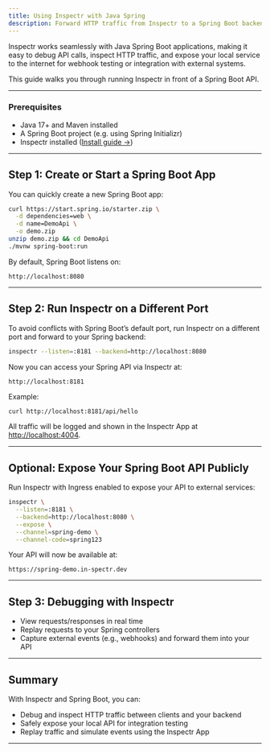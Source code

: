 ```yaml
---
title: Using Inspectr with Java Spring
description: Forward HTTP traffic from Inspectr to a Spring Boot backend
---
```



<FlowBase client:only="react" />

[//]: # (# Using Inspectr with Java Spring Boot)

Inspectr works seamlessly with Java Spring Boot applications, making it easy to debug API calls, inspect HTTP traffic, and expose your local service to the internet for webhook testing or integration with external systems.

This guide walks you through running Inspectr in front of a Spring Boot API.

---

### Prerequisites

* Java 17+ and Maven installed
* A Spring Boot project (e.g. using Spring Initializr)
* Inspectr installed ([Install guide →](/docs/getting-started/installation))

---

## Step 1: Create or Start a Spring Boot App

You can quickly create a new Spring Boot app:

```bash
curl https://start.spring.io/starter.zip \
  -d dependencies=web \
  -d name=DemoApi \
  -o demo.zip
unzip demo.zip && cd DemoApi
./mvnw spring-boot:run
```

By default, Spring Boot listens on:

```
http://localhost:8080
```

---

## Step 2: Run Inspectr on a Different Port

To avoid conflicts with Spring Boot’s default port, run Inspectr on a different port and forward to your Spring backend:

```bash
inspectr --listen=:8181 --backend=http://localhost:8080
```

Now you can access your Spring API via Inspectr at:

```
http://localhost:8181
```

Example:

```bash
curl http://localhost:8181/api/hello
```

All traffic will be logged and shown in the Inspectr App at [http://localhost:4004](http://localhost:4004).

---

## Optional: Expose Your Spring Boot API Publicly

<FlowIngress client:only="react" />

Run Inspectr with Ingress enabled to expose your API to external services:

```bash
inspectr \
  --listen=:8181 \
  --backend=http://localhost:8080 \
  --expose \
  --channel=spring-demo \
  --channel-code=spring123
```

Your API will now be available at:

```
https://spring-demo.in-spectr.dev
```

---

## Step 3: Debugging with Inspectr

* View requests/responses in real time
* Replay requests to your Spring controllers
* Capture external events (e.g., webhooks) and forward them into your API

---

## Summary

With Inspectr and Spring Boot, you can:

* Debug and inspect HTTP traffic between clients and your backend
* Safely expose your local API for integration testing
* Replay traffic and simulate events using the Inspectr App

---

[//]: # (## 📚 Related Topics)
[//]: # ()
[//]: # (* [Quick Start →]&#40;/getting-started/quick-start&#41;)
[//]: # (* [Public Exposure →]&#40;/exposing/exposing-publicly&#41;)
[//]: # (* [Request Replay →]&#40;/core-concepts/how-it-works&#41;)
